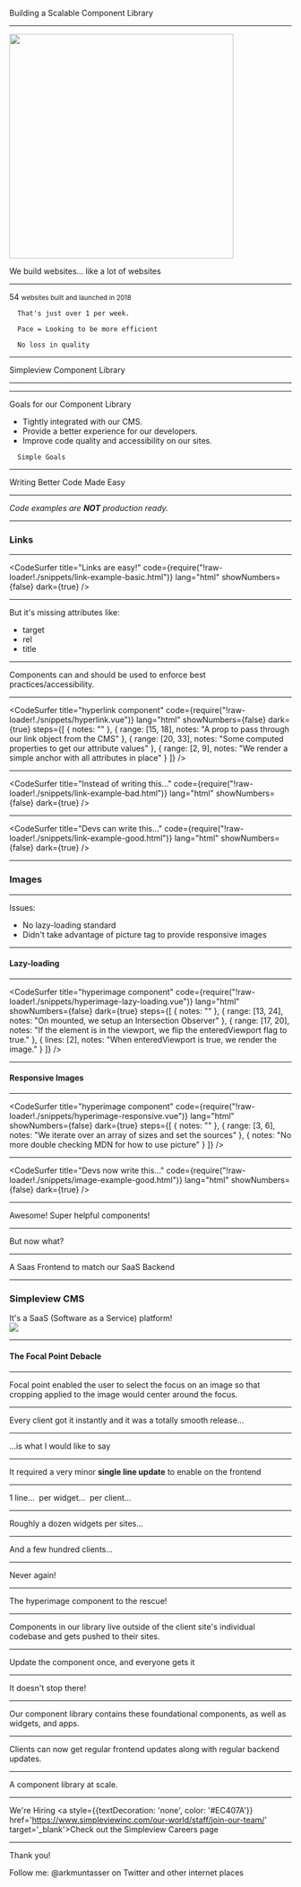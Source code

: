 

<Head>
  <title>Building a Scalable Component Library</title>
</Head>


<Header1>Building a Scalable Component Library</Header1>

---

<img src='./assets/logo-simpleview.svg' width="400" />
<p>We build websites... like a lot of websites</p>

---


<Number>54</Number>
<small>websites built and launched in 2018</small>

```notes
  That's just over 1 per week.

  Pace = Looking to be more efficient

  No loss in quality
```

---

Simpleview Component Library

---


<Deets></Deets>

---


Goals for our Component Library

<ul>
  <Appear>
    <li>Tightly integrated with our CMS.</li>
    <li>Provide a better experience for our developers.</li>
    <li>Improve code quality and accessibility on our sites.</li>
  </Appear>
</ul>

```notes
  Simple Goals
```

---


<Header2>Writing Better Code Made Easy</Header2>

---

*Code examples are **NOT** production ready.*

---

### Links

---



<CodeSurfer
  title="Links are easy!"
  code={require("!raw-loader!./snippets/link-example-basic.html")}
  lang="html"
  showNumbers={false}
  dark={true}
/>

---

But it's missing attributes like:

<ul>
  <Appear>
    <li>target</li>
    <li>rel</li>
    <li>title</li>
  </Appear>
</ul>

---

Components can and should be used to enforce best practices/accessibility.

---


<CodeSurfer
  title="hyperlink component"
  code={require("!raw-loader!./snippets/hyperlink.vue")}
  lang="html"
  showNumbers={false}
  dark={true}
  steps={[
    { notes: "" },
    { range: [15, 18], notes: "A prop to pass through our link object from the CMS" },
    { range: [20, 33], notes: "Some computed properties to get our attribute values" },
    { range: [2, 9], notes: "We render a simple anchor with all attributes in place" }
  ]}
/>

---


<CodeSurfer
  title="Instead of writing this..."
  code={require("!raw-loader!./snippets/link-example-bad.html")}
  lang="html"
  showNumbers={false}
  dark={true}
/>

---


<CodeSurfer
  title="Devs can write this..."
  code={require("!raw-loader!./snippets/link-example-good.html")}
  lang="html"
  showNumbers={false}
  dark={true}
/>

---

### Images

---

Issues:

<ul>
  <Appear>
    <li>No lazy-loading standard</li>
    <li>Didn't take advantage of picture tag to provide responsive images</li>
  </Appear>
</ul>

---

#### Lazy-loading

---


<CodeSurfer
  title="hyperimage component"
  code={require("!raw-loader!./snippets/hyperimage-lazy-loading.vue")}
  lang="html"
  showNumbers={false}
  dark={true}
  steps={[
    { notes: "" },
    { range: [13, 24], notes: "On mounted, we setup an Intersection Observer" },
    { range: [17, 20], notes: "If the element is in the viewport, we flip the enteredViewport flag to true." },
    { lines: [2], notes: "When enteredViewport is true, we render the image." }
  ]}
/>

---

#### Responsive Images

---


<CodeSurfer
  title="hyperimage component"
  code={require("!raw-loader!./snippets/hyperimage-responsive.vue")}
  lang="html"
  showNumbers={false}
  dark={true}
  steps={[
    { notes: "" },
    { range: [3, 6], notes: "We iterate over an array of sizes and set the sources" },
    { notes: "No more double checking MDN for how to use picture" }
  ]}
/>

---


<CodeSurfer
  title="Devs now write this..."
  code={require("!raw-loader!./snippets/image-example-good.html")}
  lang="html"
  showNumbers={false}
  dark={true}
/>

---

Awesome! Super helpful components!

---

But now what?

---

<Header2>A Saas Frontend to match our SaaS Backend</Header2>

---



<div
  style={{
    padding: '12rem'
  }}
>
  <h3>Simpleview CMS</h3>
  It's a SaaS (Software as a Service) platform!
</div>
<img
  style={{
    display: 'block',
    width: '100%'
  }}
  src='./assets/screenshot-cms.png'
/>

---

#### The Focal Point Debacle

---

Focal point enabled the user to select the focus on an image so that cropping applied to the image would center around the focus.

---

Every client got it instantly and it was a totally smooth release...

---

...is what I would like to say

---

It required a very minor **single line update** to enable on the frontend

---

<Appear>
  <span>1 line...&nbsp;</span>
  <span>per widget...&nbsp;</span>
  <span>per client...</span>
</Appear>

---

Roughly a dozen widgets per sites...

---

And a few hundred clients...

---

Never again!

---

The hyperimage component to the rescue!

---

Components in our library live outside of the client site's individual codebase and gets pushed to their sites.

---

Update the component once, and everyone gets it

---

It doesn't stop there!

---

Our component library contains these foundational components, as well as widgets, and apps.

---

Clients can now get regular frontend updates along with regular backend updates.

---

A component library at scale.

---

<Header2>We're Hiring</Header2>
<span>
  <a style={{textDecoration: 'none', color: '#EC407A'}} href='https://www.simpleviewinc.com/our-world/staff/join-our-team/' target='_blank'>Check out the Simpleview Careers page</a>
</span>

---

<Header2>Thank you!</Header2>

Follow me: @arkmuntasser on Twitter and other internet places